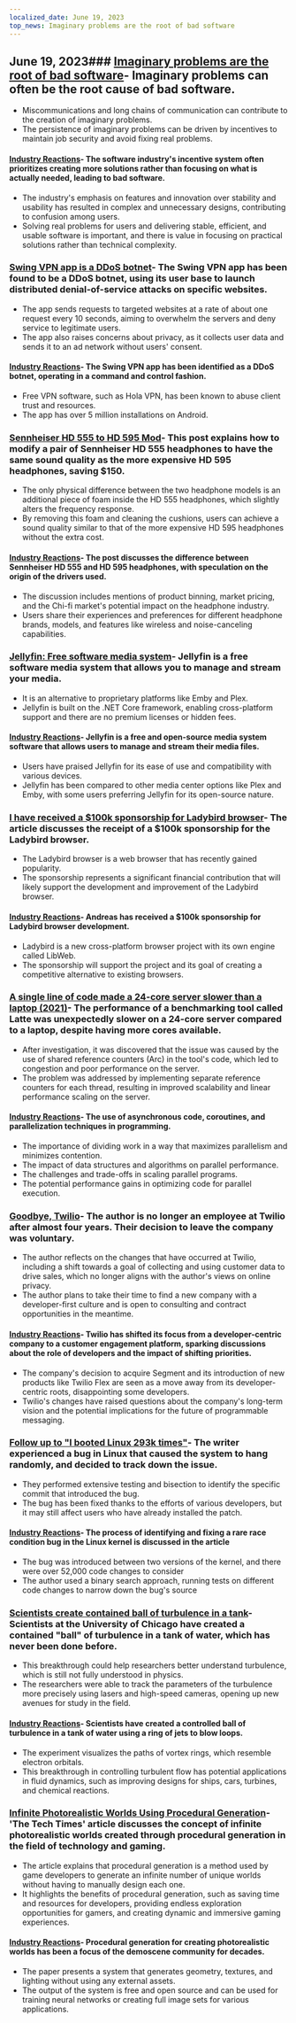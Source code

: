 ```yaml
---
localized_date: June 19, 2023
top_news: Imaginary problems are the root of bad software
---
```




<CallToAction />

<Steps>

## June 19, 2023### [Imaginary problems are the root of bad software](https://cerebralab.com/Imaginary_Problems_Are_the_Root_of_Bad_Software)- Imaginary problems can often be the root cause of bad software.

- Miscommunications and long chains of communication can contribute to the creation of imaginary problems.
- The persistence of imaginary problems can be driven by incentives to maintain job security and avoid fixing real problems.

#### [Industry Reactions](http://news.ycombinator.com/item?id=36380711)- The software industry's incentive system often prioritizes creating more solutions rather than focusing on what is actually needed, leading to bad software.

- The industry's emphasis on features and innovation over stability and usability has resulted in complex and unnecessary designs, contributing to confusion among users.
- Solving real problems for users and delivering stable, efficient, and usable software is important, and there is value in focusing on practical solutions rather than technical complexity.

### [Swing VPN app is a DDoS botnet](https://lecromee.github.io/posts/swing_vpn_ddosing_sites/)- The Swing VPN app has been found to be a DDoS botnet, using its user base to launch distributed denial-of-service attacks on specific websites.

- The app sends requests to targeted websites at a rate of about one request every 10 seconds, aiming to overwhelm the servers and deny service to legitimate users.
- The app also raises concerns about privacy, as it collects user data and sends it to an ad network without users' consent.

#### [Industry Reactions](http://news.ycombinator.com/item?id=36382700)- The Swing VPN app has been identified as a DDoS botnet, operating in a command and control fashion.

- Free VPN software, such as Hola VPN, has been known to abuse client trust and resources.
- The app has over 5 million installations on Android.

### [Sennheiser HD 555 to HD 595 Mod](http://mikebeauchamp.com/misc/sennheiser-hd-555-to-hd-595-mod/)- This post explains how to modify a pair of Sennheiser HD 555 headphones to have the same sound quality as the more expensive HD 595 headphones, saving $150.

- The only physical difference between the two headphone models is an additional piece of foam inside the HD 555 headphones, which slightly alters the frequency response.
- By removing this foam and cleaning the cushions, users can achieve a sound quality similar to that of the more expensive HD 595 headphones without the extra cost.

#### [Industry Reactions](http://news.ycombinator.com/item?id=36377875)- The post discusses the difference between Sennheiser HD 555 and HD 595 headphones, with speculation on the origin of the drivers used.

- The discussion includes mentions of product binning, market pricing, and the Chi-fi market's potential impact on the headphone industry.
- Users share their experiences and preferences for different headphone brands, models, and features like wireless and noise-canceling capabilities.

### [Jellyfin: Free software media system](https://github.com/jellyfin/jellyfin)- Jellyfin is a free software media system that allows you to manage and stream your media.

- It is an alternative to proprietary platforms like Emby and Plex.
- Jellyfin is built on the .NET Core framework, enabling cross-platform support and there are no premium licenses or hidden fees.

#### [Industry Reactions](http://news.ycombinator.com/item?id=36378689)- Jellyfin is a free and open-source media system software that allows users to manage and stream their media files.

- Users have praised Jellyfin for its ease of use and compatibility with various devices.
- Jellyfin has been compared to other media center options like Plex and Emby, with some users preferring Jellyfin for its open-source nature.

### [I have received a $100k sponsorship for Ladybird browser](https://twitter.com/awesomekling/status/1670298370550779905)- The article discusses the receipt of a $100k sponsorship for the Ladybird browser.

- The Ladybird browser is a web browser that has recently gained popularity.
- The sponsorship represents a significant financial contribution that will likely support the development and improvement of the Ladybird browser.

#### [Industry Reactions](http://news.ycombinator.com/item?id=36377805)- Andreas has received a $100k sponsorship for Ladybird browser development.

- Ladybird is a new cross-platform browser project with its own engine called LibWeb.
- The sponsorship will support the project and its goal of creating a competitive alternative to existing browsers.

### [A single line of code made a 24-core server slower than a laptop (2021)](https://pkolaczk.github.io/server-slower-than-a-laptop/)- The performance of a benchmarking tool called Latte was unexpectedly slower on a 24-core server compared to a laptop, despite having more cores available.

- After investigation, it was discovered that the issue was caused by the use of shared reference counters (Arc) in the tool's code, which led to congestion and poor performance on the server.
- The problem was addressed by implementing separate reference counters for each thread, resulting in improved scalability and linear performance scaling on the server.

#### [Industry Reactions](http://news.ycombinator.com/item?id=36376669)- The use of asynchronous code, coroutines, and parallelization techniques in programming.

- The importance of dividing work in a way that maximizes parallelism and minimizes contention.
- The impact of data structures and algorithms on parallel performance.
- The challenges and trade-offs in scaling parallel programs.
- The potential performance gains in optimizing code for parallel execution.

### [Goodbye, Twilio](https://blog.miguelgrinberg.com/post/goodbye-twilio)- The author is no longer an employee at Twilio after almost four years. Their decision to leave the company was voluntary.

- The author reflects on the changes that have occurred at Twilio, including a shift towards a goal of collecting and using customer data to drive sales, which no longer aligns with the author's views on online privacy.
- The author plans to take their time to find a new company with a developer-first culture and is open to consulting and contract opportunities in the meantime.

#### [Industry Reactions](http://news.ycombinator.com/item?id=36382361)- Twilio has shifted its focus from a developer-centric company to a customer engagement platform, sparking discussions about the role of developers and the impact of shifting priorities.

- The company's decision to acquire Segment and its introduction of new products like Twilio Flex are seen as a move away from its developer-centric roots, disappointing some developers.
- Twilio's changes have raised questions about the company's long-term vision and the potential implications for the future of programmable messaging.

### [Follow up to "I booted Linux 293k times"](https://rwmj.wordpress.com/2023/06/18/follow-up-to-i-booted-linux-292612-times/)- The writer experienced a bug in Linux that caused the system to hang randomly, and decided to track down the issue.

- They performed extensive testing and bisection to identify the specific commit that introduced the bug.
- The bug has been fixed thanks to the efforts of various developers, but it may still affect users who have already installed the patch.

#### [Industry Reactions](http://news.ycombinator.com/item?id=36379615)- The process of identifying and fixing a rare race condition bug in the Linux kernel is discussed in the article

- The bug was introduced between two versions of the kernel, and there were over 52,000 code changes to consider
- The author used a binary search approach, running tests on different code changes to narrow down the bug's source

### [Scientists create contained ball of turbulence in a tank](https://news.uchicago.edu/story/tempest-teacup-uchicago-physicists-make-breakthrough-creating-turbulence)- Scientists at the University of Chicago have created a contained "ball" of turbulence in a tank of water, which has never been done before.

- This breakthrough could help researchers better understand turbulence, which is still not fully understood in physics.
- The researchers were able to track the parameters of the turbulence more precisely using lasers and high-speed cameras, opening up new avenues for study in the field.

#### [Industry Reactions](http://news.ycombinator.com/item?id=36376875)- Scientists have created a controlled ball of turbulence in a tank of water using a ring of jets to blow loops.

- The experiment visualizes the paths of vortex rings, which resemble electron orbitals.
- This breakthrough in controlling turbulent flow has potential applications in fluid dynamics, such as improving designs for ships, cars, turbines, and chemical reactions.

### [Infinite Photorealistic Worlds Using Procedural Generation](https://arxiv.org/abs/2306.09310)- 'The Tech Times' article discusses the concept of infinite photorealistic worlds created through procedural generation in the field of technology and gaming.

- The article explains that procedural generation is a method used by game developers to generate an infinite number of unique worlds without having to manually design each one.
- It highlights the benefits of procedural generation, such as saving time and resources for developers, providing endless exploration opportunities for gamers, and creating dynamic and immersive gaming experiences.

#### [Industry Reactions](http://news.ycombinator.com/item?id=36376071)- Procedural generation for creating photorealistic worlds has been a focus of the demoscene community for decades.

- The paper presents a system that generates geometry, textures, and lighting without using any external assets.
- The output of the system is free and open source and can be used for training neural networks or creating full image sets for various applications.

</Steps>
